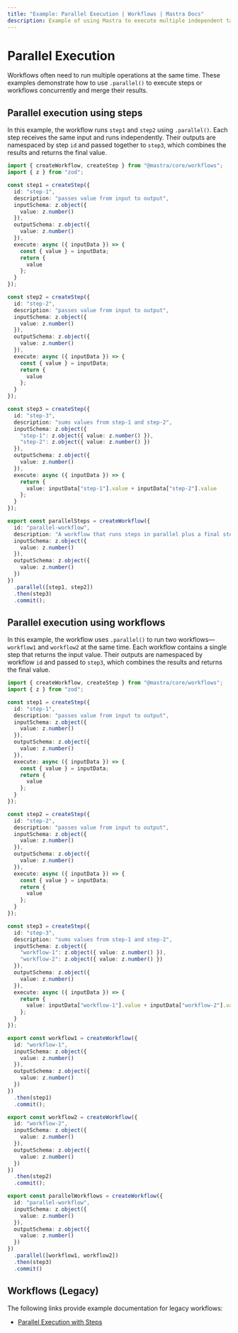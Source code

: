 ```yaml
---
title: "Example: Parallel Execution | Workflows | Mastra Docs"
description: Example of using Mastra to execute multiple independent tasks in parallel within a workflow.
---
```


# Parallel Execution

Workflows often need to run multiple operations at the same time. These examples demonstrate how to use `.parallel()` to execute steps or workflows concurrently and merge their results.

## Parallel execution using steps

In this example, the workflow runs `step1` and `step2` using `.parallel()`. Each step receives the same input and runs independently. Their outputs are namespaced by step `id` and passed together to `step3`, which combines the results and returns the final value.

```typescript filename="src/mastra/workflows/example-parallel-steps.ts" showLineNumbers copy
import { createWorkflow, createStep } from "@mastra/core/workflows";
import { z } from "zod";

const step1 = createStep({
  id: "step-1",
  description: "passes value from input to output",
  inputSchema: z.object({
    value: z.number()
  }),
  outputSchema: z.object({
    value: z.number()
  }),
  execute: async ({ inputData }) => {
    const { value } = inputData;
    return {
      value
    };
  }
});

const step2 = createStep({
  id: "step-2",
  description: "passes value from input to output",
  inputSchema: z.object({
    value: z.number()
  }),
  outputSchema: z.object({
    value: z.number()
  }),
  execute: async ({ inputData }) => {
    const { value } = inputData;
    return {
      value
    };
  }
});

const step3 = createStep({
  id: "step-3",
  description: "sums values from step-1 and step-2",
  inputSchema: z.object({
    "step-1": z.object({ value: z.number() }),
    "step-2": z.object({ value: z.number() })
  }),
  outputSchema: z.object({
    value: z.number()
  }),
  execute: async ({ inputData }) => {
    return {
      value: inputData["step-1"].value + inputData["step-2"].value
    };
  }
});

export const parallelSteps = createWorkflow({
  id: "parallel-workflow",
  description: "A workflow that runs steps in parallel plus a final step",
  inputSchema: z.object({
    value: z.number()
  }),
  outputSchema: z.object({
    value: z.number()
  })
})
  .parallel([step1, step2])
  .then(step3)
  .commit();
```


## Parallel execution using workflows

In this example, the workflow uses `.parallel()` to run two workflows—`workflow1` and `workflow2` at the same time. Each workflow contains a single step that returns the input value. Their outputs are namespaced by workflow `id` and passed to `step3`, which combines the results and returns the final value.

```typescript filename="src/mastra/workflows/example-parallel-workflows.ts" showLineNumbers copy
import { createWorkflow, createStep } from "@mastra/core/workflows";
import { z } from "zod";

const step1 = createStep({
  id: "step-1",
  description: "passes value from input to output",
  inputSchema: z.object({
    value: z.number()
  }),
  outputSchema: z.object({
    value: z.number()
  }),
  execute: async ({ inputData }) => {
    const { value } = inputData;
    return {
      value
    };
  }
});

const step2 = createStep({
  id: "step-2",
  description: "passes value from input to output",
  inputSchema: z.object({
    value: z.number()
  }),
  outputSchema: z.object({
    value: z.number()
  }),
  execute: async ({ inputData }) => {
    const { value } = inputData;
    return {
      value
    };
  }
});

const step3 = createStep({
  id: "step-3",
  description: "sums values from step-1 and step-2",
  inputSchema: z.object({
    "workflow-1": z.object({ value: z.number() }),
    "workflow-2": z.object({ value: z.number() })
  }),
  outputSchema: z.object({
    value: z.number()
  }),
  execute: async ({ inputData }) => {
    return {
      value: inputData["workflow-1"].value + inputData["workflow-2"].value
    };
  }
});

export const workflow1 = createWorkflow({
  id: "workflow-1",
  inputSchema: z.object({
    value: z.number()
  }),
  outputSchema: z.object({
    value: z.number()
  })
})
  .then(step1)
  .commit();

export const workflow2 = createWorkflow({
  id: "workflow-2",
  inputSchema: z.object({
    value: z.number()
  }),
  outputSchema: z.object({
    value: z.number()
  })
})
  .then(step2)
  .commit();

export const parallelWorkflows = createWorkflow({
  id: "parallel-workflow",
  inputSchema: z.object({
    value: z.number()
  }),
  outputSchema: z.object({
    value: z.number()
  })
})
  .parallel([workflow1, workflow2])
  .then(step3)
  .commit()
```

## Workflows (Legacy)

The following links provide example documentation for legacy workflows:

- [Parallel Execution with Steps](/examples/workflows_legacy/parallel-steps)

